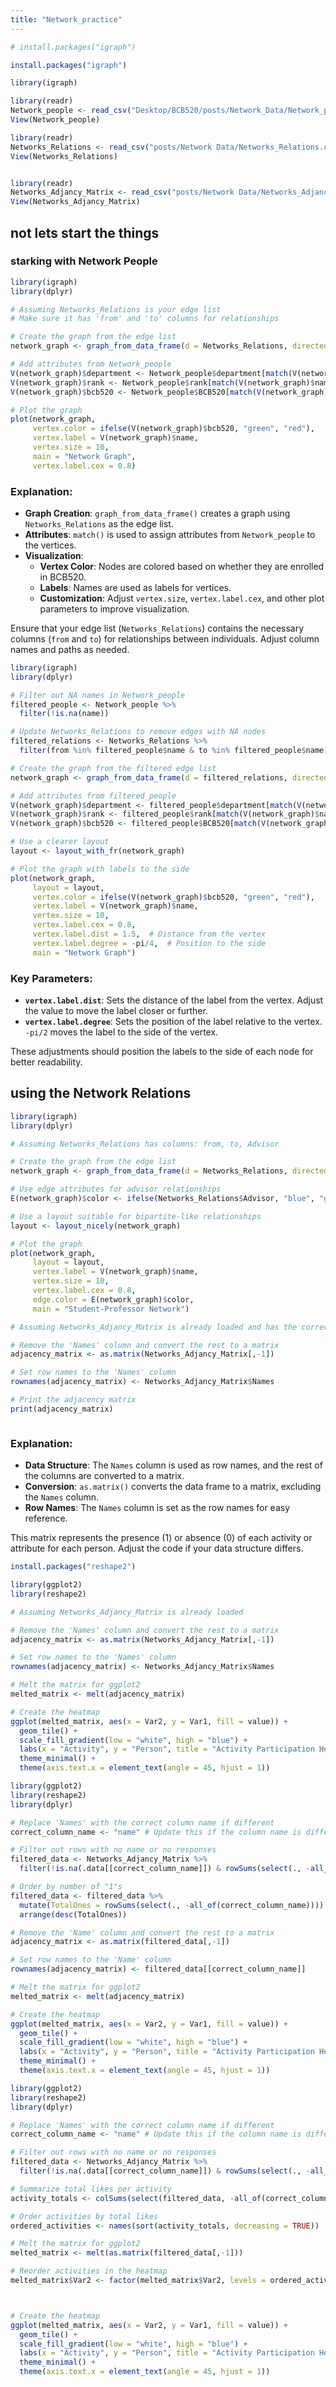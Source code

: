 ```yaml
---
title: "Network_practice"
---
```


```r
# install.packages("igraph")

install.packages("igraph")

library(igraph)
```



```r
library(readr)
Network_people <- read_csv("Desktop/BCB520/posts/Network_Data/Network_people.csv")
View(Network_people)

library(readr)
Networks_Relations <- read_csv("posts/Network Data/Networks_Relations.csv")
View(Networks_Relations)


library(readr)
Networks_Adjancy_Matrix <- read_csv("posts/Network Data/Networks_Adjancy_Matrix.csv")
View(Networks_Adjancy_Matrix)


```
## not lets start the things 
### starking with Network People 
```r
library(igraph)
library(dplyr)

# Assuming Networks_Relations is your edge list
# Make sure it has 'from' and 'to' columns for relationships

# Create the graph from the edge list
network_graph <- graph_from_data_frame(d = Networks_Relations, directed = FALSE)

# Add attributes from Network_people
V(network_graph)$department <- Network_people$department[match(V(network_graph)$name, Network_people$name)]
V(network_graph)$rank <- Network_people$rank[match(V(network_graph)$name, Network_people$name)]
V(network_graph)$bcb520 <- Network_people$BCB520[match(V(network_graph)$name, Network_people$name)]

# Plot the graph
plot(network_graph,
     vertex.color = ifelse(V(network_graph)$bcb520, "green", "red"),
     vertex.label = V(network_graph)$name,
     vertex.size = 10,
     main = "Network Graph",
     vertex.label.cex = 0.8)

```
### Explanation:

- **Graph Creation**: `graph_from_data_frame()` creates a graph using `Networks_Relations` as the edge list.
- **Attributes**: `match()` is used to assign attributes from `Network_people` to the vertices.
- **Visualization**:
  - **Vertex Color**: Nodes are colored based on whether they are enrolled in BCB520.
  - **Labels**: Names are used as labels for vertices.
  - **Customization**: Adjust `vertex.size`, `vertex.label.cex`, and other plot parameters to improve visualization.

Ensure that your edge list (`Networks_Relations`) contains the necessary columns (`from` and `to`) for relationships between individuals. Adjust column names and paths as needed.



```r

library(igraph)
library(dplyr)

# Filter out NA names in Network_people
filtered_people <- Network_people %>%
  filter(!is.na(name))

# Update Networks_Relations to remove edges with NA nodes
filtered_relations <- Networks_Relations %>%
  filter(from %in% filtered_people$name & to %in% filtered_people$name)

# Create the graph from the filtered edge list
network_graph <- graph_from_data_frame(d = filtered_relations, directed = FALSE)

# Add attributes from filtered_people
V(network_graph)$department <- filtered_people$department[match(V(network_graph)$name, filtered_people$name)]
V(network_graph)$rank <- filtered_people$rank[match(V(network_graph)$name, filtered_people$name)]
V(network_graph)$bcb520 <- filtered_people$BCB520[match(V(network_graph)$name, filtered_people$name)]

# Use a clearer layout
layout <- layout_with_fr(network_graph)

# Plot the graph with labels to the side
plot(network_graph,
     layout = layout,
     vertex.color = ifelse(V(network_graph)$bcb520, "green", "red"),
     vertex.label = V(network_graph)$name,
     vertex.size = 10,
     vertex.label.cex = 0.8,
     vertex.label.dist = 1.5,  # Distance from the vertex
     vertex.label.degree = -pi/4,  # Position to the side
     main = "Network Graph")

```
### Key Parameters:

- **`vertex.label.dist`**: Sets the distance of the label from the vertex. Adjust the value to move the label closer or further.
- **`vertex.label.degree`**: Sets the position of the label relative to the vertex. `-pi/2` moves the label to the side of the vertex.

These adjustments should position the labels to the side of each node for better readability.

## using the Network Relations 

```r
library(igraph)
library(dplyr)

# Assuming Networks_Relations has columns: from, to, Advisor

# Create the graph from the edge list
network_graph <- graph_from_data_frame(d = Networks_Relations, directed = TRUE)

# Use edge attributes for advisor relationships
E(network_graph)$color <- ifelse(Networks_Relations$Advisor, "blue", "gray")

# Use a layout suitable for bipartite-like relationships
layout <- layout_nicely(network_graph)

# Plot the graph
plot(network_graph,
     layout = layout,
     vertex.label = V(network_graph)$name,
     vertex.size = 10,
     vertex.label.cex = 0.8,
     edge.color = E(network_graph)$color,
     main = "Student-Professor Network")
```
```r

# Assuming Networks_Adjancy_Matrix is already loaded and has the correct structure

# Remove the 'Names' column and convert the rest to a matrix
adjacency_matrix <- as.matrix(Networks_Adjancy_Matrix[,-1])

# Set row names to the 'Names' column
rownames(adjacency_matrix) <- Networks_Adjancy_Matrix$Names

# Print the adjacency matrix
print(adjacency_matrix)



```
### Explanation:

- **Data Structure**: The `Names` column is used as row names, and the rest of the columns are converted to a matrix.
- **Conversion**: `as.matrix()` converts the data frame to a matrix, excluding the `Names` column.
- **Row Names**: The `Names` column is set as the row names for easy reference.

This matrix represents the presence (1) or absence (0) of each activity or attribute for each person. Adjust the code if your data structure differs.

```r
install.packages("reshape2")
```

```r
library(ggplot2)
library(reshape2)

# Assuming Networks_Adjancy_Matrix is already loaded

# Remove the 'Names' column and convert the rest to a matrix
adjacency_matrix <- as.matrix(Networks_Adjancy_Matrix[,-1])

# Set row names to the 'Names' column
rownames(adjacency_matrix) <- Networks_Adjancy_Matrix$Names

# Melt the matrix for ggplot2
melted_matrix <- melt(adjacency_matrix)

# Create the heatmap
ggplot(melted_matrix, aes(x = Var2, y = Var1, fill = value)) + 
  geom_tile() +
  scale_fill_gradient(low = "white", high = "blue") +
  labs(x = "Activity", y = "Person", title = "Activity Participation Heatmap") +
  theme_minimal() +
  theme(axis.text.x = element_text(angle = 45, hjust = 1))

```


```r
library(ggplot2)
library(reshape2)
library(dplyr)

# Replace 'Names' with the correct column name if different
correct_column_name <- "name" # Update this if the column name is different

# Filter out rows with no name or no responses
filtered_data <- Networks_Adjancy_Matrix %>%
  filter(!is.na(.data[[correct_column_name]]) & rowSums(select(., -all_of(correct_column_name))) > 0)

# Order by number of "1"s
filtered_data <- filtered_data %>%
  mutate(TotalOnes = rowSums(select(., -all_of(correct_column_name)))) %>%
  arrange(desc(TotalOnes))

# Remove the 'Name' column and convert the rest to a matrix
adjacency_matrix <- as.matrix(filtered_data[,-1])

# Set row names to the 'Name' column
rownames(adjacency_matrix) <- filtered_data[[correct_column_name]]

# Melt the matrix for ggplot2
melted_matrix <- melt(adjacency_matrix)

# Create the heatmap
ggplot(melted_matrix, aes(x = Var2, y = Var1, fill = value)) + 
  geom_tile() +
  scale_fill_gradient(low = "white", high = "blue") +
  labs(x = "Activity", y = "Person", title = "Activity Participation Heatmap") +
  theme_minimal() +
  theme(axis.text.x = element_text(angle = 45, hjust = 1))

```


```r
library(ggplot2)
library(reshape2)
library(dplyr)

# Replace 'Names' with the correct column name if different
correct_column_name <- "name" # Update this if the column name is different

# Filter out rows with no name or no responses
filtered_data <- Networks_Adjancy_Matrix %>%
  filter(!is.na(.data[[correct_column_name]]) & rowSums(select(., -all_of(correct_column_name))) > 0)

# Summarize total likes per activity
activity_totals <- colSums(select(filtered_data, -all_of(correct_column_name)))

# Order activities by total likes
ordered_activities <- names(sort(activity_totals, decreasing = TRUE))

# Melt the matrix for ggplot2
melted_matrix <- melt(as.matrix(filtered_data[,-1]))

# Reorder activities in the heatmap
melted_matrix$Var2 <- factor(melted_matrix$Var2, levels = ordered_activities)



# Create the heatmap
ggplot(melted_matrix, aes(x = Var2, y = Var1, fill = value)) + 
  geom_tile() +
  scale_fill_gradient(low = "white", high = "blue") +
  labs(x = "Activity", y = "Person", title = "Activity Participation Heatmap") +
  theme_minimal() +
  theme(axis.text.x = element_text(angle = 45, hjust = 1))


```